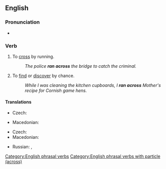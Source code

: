 ==English==

===Pronunciation===
* {{audio|en|En-au-run across.ogg|Audio (AU)}}

===Verb===
{{en-verb|runs across|running across|ran across|run across}}

# To [[cross]] by running.
#: ''The police '''ran across''' the bridge to catch the criminal.''
# {{lb|en|idiomatic}} To [[find]] or [[discover]] by chance.
#: ''While I was cleaning the kitchen cupboards, I '''ran across''' Mother's recipe for Cornish game hens.''

====Translations====
{{trans-top|to cross by running}}
* Czech: {{t|cs|[[přeběhnout]] [[přes]]}}
{{trans-mid}}
* Macedonian: {{t|mk|претрчува}}
{{trans-bottom}}

{{trans-top|to find by chance}}
* Czech: {{t|cs|[[narazit]] [[na]]}}
* Macedonian: {{t|mk|налетува}}
{{trans-mid}}
* Russian: {{t+|ru|наткнуться}}, {{t+|ru|натыкаться}}
{{trans-bottom}}

[[Category:English phrasal verbs]]
[[Category:English phrasal verbs with particle (across)]]